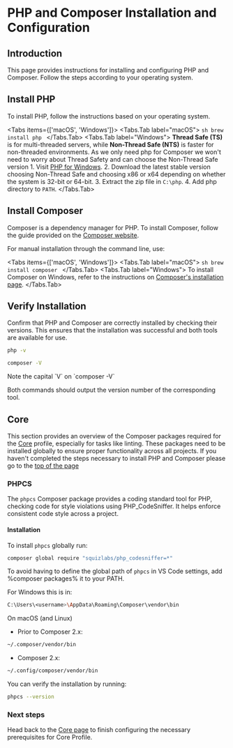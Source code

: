 
# PHP and Composer Installation and Configuration

## Introduction

This page provides instructions for installing and configuring PHP and Composer. Follow the steps according to your operating system.

## Install PHP

To install PHP, follow the instructions based on your operating system.

<Tabs items={['macOS', 'Windows']}>
    <Tabs.Tab label="macOS">
        ```sh
        brew install php
        ```
    </Tabs.Tab>
    <Tabs.Tab label="Windows">
        <Callout>
            **Thread Safe (TS)** is for multi-threaded servers, while **Non-Thread Safe (NTS)** is faster for non-threaded environments. As we only need php for Composer we won't need to worry about Thread Safety and can choose the Non-Thread Safe version
        </Callout>
        1. Visit [PHP for Windows](https://windows.php.net/download/).
        2. Download the latest stable version choosing Non-Thread Safe and choosing x86 or x64 depending on whether the system is 32-bit or 64-bit.
        3. Extract the zip file in `C:\php`.
        4. Add php directory to `PATH`.
    </Tabs.Tab>
</Tabs>

## Install Composer

Composer is a dependency manager for PHP. To install Composer, follow the guide provided on the [Composer website](https://getcomposer.org/download/).

For manual installation through the command line, use:

<Tabs items={['macOS', 'Windows']}>
    <Tabs.Tab label="macOS">
        ```sh
        brew install composer
        ```
    </Tabs.Tab>
    <Tabs.Tab label="Windows">
        To install Composer on Windows, refer to the instructions on [Composer's installation page](https://getcomposer.org/doc/00-intro.md#installation-windows).
    </Tabs.Tab>
</Tabs>

## Verify Installation

Confirm that PHP and Composer are correctly installed by checking their versions. This ensures that the installation was successful and both tools are available for use.

```sh
php -v
```

```sh
composer -V
```
<Callout type="warning">
Note the capital `V` on `composer -V`
</Callout>

Both commands should output the version number of the corresponding tool.


## Core

This section provides an overview of the Composer packages required for the [Core](/setup/core-profile) profile, especially for tasks like linting. These packages need to be installed globally to ensure proper functionality across all projects. If you haven't completed the steps necessary to install PHP and Composer please go to the [top of the page](#introduction)

### PHPCS

The `phpcs` Composer package provides a coding standard tool for PHP, checking code for style violations using PHP_CodeSniffer. It helps enforce consistent code style across a project.

#### Installation

To install `phpcs` globally run:

```sh
composer global require "squizlabs/php_codesniffer=*"
```

To avoid having to define the global path of `phpcs` in VS Code settings, add %composer packages% it to your PATH.

For Windows this is in:
```sh
C:\Users\<username>\AppData\Roaming\Composer\vendor\bin
```

On macOS (and Linux)
- Prior to Composer 2.x:
```sh
~/.composer/vendor/bin
```
- Composer 2.x:
```sh
~/.config/composer/vendor/bin
```

You can verify the installation by running:

```sh
phpcs --version
```

### Next steps

Head back to the [Core page](/setup/core-profile/#prerequisites) to finish configuring the necessary prerequisites for Core Profile.
